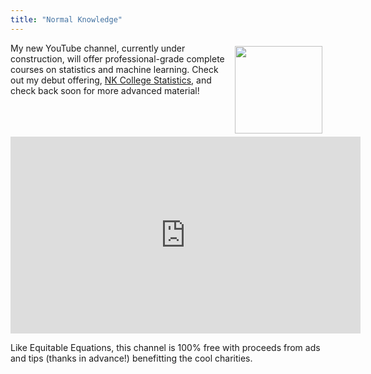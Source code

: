 ```yaml
---
title: "Normal Knowledge"
---
```


![](assets/nk_logo.png){style="float: right; margin: 5px;" width=140}
My new YouTube channel, currently under construction, will offer professional-grade complete courses on statistics and machine learning. Check out my debut offering, [NK College Statistics](https://www.youtube.com/playlist?list=PLqA7RLX4UP3ivlA7dd7osTYESwGaSNRhg), and check back soon for more advanced material!

<iframe width="560" height="315" src="https://www.youtube.com/embed/pDBhmrT4ll4?si=y3K_knX9xR85rliQ" title="YouTube video player" frameborder="0" allow="accelerometer; autoplay; clipboard-write; encrypted-media; gyroscope; picture-in-picture; web-share" referrerpolicy="strict-origin-when-cross-origin" allowfullscreen></iframe>

Like Equitable Equations, this channel is 100% free with proceeds from ads and tips (thanks in advance!) benefitting the cool charities. 




